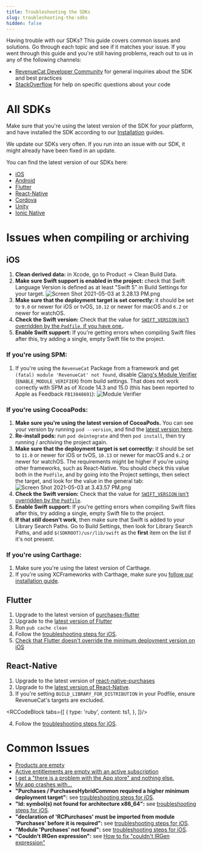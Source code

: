 ```yaml
---
title: Troubleshooting the SDKs
slug: troubleshooting-the-sdks
hidden: false
---
```

Having trouble with our SDKs? This guide covers common issues and solutions. Go through each topic and see if it matches your issue. If you went through this guide and you're still having problems, reach out to us in any of the following channels:

- [RevenueCat Developer Community](https://community.revenuecat.com) for general inquiries about the SDK and best practices
- [StackOverflow](https://stackoverflow.com/questions/tagged/revenuecat) for help on specific questions about your code

# All SDKs

Make sure that you're using the latest version of the SDK for your platform, and have installed the SDK according to our [Installation](/getting-started/installation) guides. 

We update our SDKs very often. If you run into an issue with our SDK, it might already have been fixed in an update. 

You can find the latest version of our SDKs here: 

- [iOS](https://github.com/revenuecat/purchases-ios/releases/latest)
- [Android](https://github.com/revenuecat/purchases-android/releases/latest)
- [Flutter](https://github.com/revenuecat/purchases-flutter/releases/latest)
- [React-Native](https://github.com/revenuecat/react-native-purchases/releases/latest)
- [Cordova](https://github.com/revenuecat/cordova-plugin-purchases/releases/latest)
- [Unity](https://github.com/revenuecat/purchases-unity/releases/latest)
- [Ionic Native](https://ionicframework.com/docs/native/purchases)

# Issues when compiling or archiving

## iOS

1. **Clean derived data:** in Xcode, go to Product -> Clean Build Data.
2. **Make sure Swift support is enabled in the project:** check that Swift Language Version is defined as at least "Swift 5" in Build Settings for your target. 
![](https://files.readme.io/d483907-Screen_Shot_2021-05-03_at_3.28.13_PM.png "Screen Shot 2021-05-03 at 3.28.13 PM.png")
3. **Make sure that the deployment target is set correctly:** it should be set to `9.0` or newer for iOS or tvOS, `10.12` or newer for macOS and `6.2` or newer for watchOS. 
4. **Check the Swift version:** Check that the value for [`SWIFT_VERSION` isn't overridden by the `Podfile`, if you have one.](https://github.com/RevenueCat/purchases-flutter/issues/168#issuecomment-796468415).
5. **Enable Swift support:** If you're getting errors when compiling Swift files after this, try adding a single, empty Swift file to the project. 

### If you're using SPM: 
1. If you're using the `RevenueCat` Package from a framework and get `(fatal) module 'RevenueCat' not found`, disable [Clang's Module Verifier](https://developer.apple.com/documentation/xcode/identifying-and-addressing-framework-module-issues#Enable-the-module-verifier-build-setting) (`ENABLE_MODULE_VERIFIER`) from build settings. That does not work correctly with SPM as of Xcode 14.3 and 15.0 (this has been reported to Apple as Feedback `FB13048691`):
![](https://user-images.githubusercontent.com/685609/263088397-48938fb6-40bd-436b-a17f-dcf715524531.png "Module Verifier")

### If you're using CocoaPods: 
1. **Make sure you're using the latest version of CocoaPods.** You can see your version by running `pod --version`, and find the [latest version here](https://github.com/CocoaPods/CocoaPods/releases/latest). 
2. **Re-install pods:** run `pod deintegrate` and then `pod install`, then try running / archiving the project again. 
3. **Make sure that the deployment target is set correctly:** it should be set to `11.0` or newer for iOS or tvOS, `10.13` or newer for macOS and `6.2` or newer for watchOS. The requirements might be higher if you're using other frameworks, such as React-Native. You should check this value both in the `Podfile`, and by going into the Project settings, then select the target, and look for the value in the general tab: 
![](https://files.readme.io/43c42c6-Screen_Shot_2021-05-03_at_3.43.57_PM.png "Screen Shot 2021-05-03 at 3.43.57 PM.png")
4. **Check the Swift version:** Check that the value for [`SWIFT_VERSION` isn't overridden by the `Podfile`](https://github.com/RevenueCat/purchases-flutter/issues/168#issuecomment-796468415).
5. **Enable Swift support:** If you're getting errors when compiling Swift files after this, try adding a single, empty Swift file to the project. 
6. **If that _still_ doesn't work**, then make sure that Swift is added to your Library Search Paths. Go to Build Settings, then look for Library Search Paths, and add `$(SDKROOT)/usr/lib/swift` as the **first** item on the list if it's not present. 

### If you're using Carthage: 
1. Make sure you're using the latest version of Carthage. 
2. If you're using XCFrameworks with Carthage, make sure you [follow our installation guide](/getting-started/installation/ios#carthage-with-xcframeworks). 

## Flutter
1. Upgrade to the latest version of [purchases-flutter](https://github.com/revenuecat/purchases-flutter/releases/latest)
2. Upgrade to the [latest version of Flutter](https://flutter.dev/docs/development/tools/sdk/upgrading)
3. Run `pub cache clean`
4. Follow the [troubleshooting steps for iOS](/test-and-launch/debugging/troubleshooting-the-sdks#ios).
5. [Check that Flutter doesn't override the minimum deployment version on iOS](https://github.com/RevenueCat/purchases-flutter/issues/189#issuecomment-824189586)

## React-Native
1. Upgrade to the latest version of [react-native-purchases](https://github.com/revenuecat/react-native-purchases/releases/latest)
2. Upgrade to the [latest version of React-Native](https://reactnative.dev/docs/upgrading).
3. If you're setting `BUILD_LIBRARY_FOR_DISTRIBUTION` in your Podfile, ensure RevenueCat's targets are excluded.



<RCCodeBlock tabs={[
    {
        type: 'ruby',
        content: ts1,
    },
]}/>

4. Follow the [troubleshooting steps for iOS](/test-and-launch/debugging/troubleshooting-the-sdks#ios).

# Common Issues

- [Products are empty](https://community.revenuecat.com/sdks-51/why-are-offerings-or-products-empty-124)
- [Active entitlements are empty with an active subscription](https://community.revenuecat.com/dashboard-tools-52/why-are-active-entitlements-empty-with-an-active-subscription-125) 
- [I get a "there is a problem with the App store" and nothing else.](https://community.revenuecat.com/sdks-51/there-was-a-problem-with-the-app-store-store-problem-error-80)
- [My app crashes with...](https://community.revenuecat.com/sdks-51/my-app-crashes-with-127)
- **"Purchases / PurchasesHybridCommon required a higher minimum deployment target":** see [troubleshooting steps for iOS](/test-and-launch/debugging/troubleshooting-the-sdks#ios). 
- **"ld: symbol(s) not found for architecture x86_64":** see [troubleshooting steps for iOS](/test-and-launch/debugging/troubleshooting-the-sdks#ios). 
- **"declaration of 'RCPurchases' must be imported from module 'Purchases' before it is required":** see [troubleshooting steps for iOS](/test-and-launch/debugging/troubleshooting-the-sdks#ios). 
- **"Module 'Purchases' not found":** see [troubleshooting steps for iOS](/test-and-launch/debugging/troubleshooting-the-sdks#ios).
- **"Couldn't IRGen expression":** see [How to fix "couldn't IRGen expression"](https://community.revenuecat.com/sdks-51/how-to-fix-couldn-t-irgen-expression-1051)